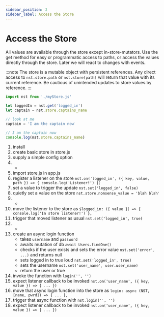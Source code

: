 ```yaml
---
sidebar_position: 2
sidebar_label: Access the Store
---
```


# Access the Store

All values are available through the store except in-store-mutators. Use the get method for easy or 
programmatic access to paths, or access the values directly through the store. Later we will react 
to changes with events.

:::note
The store is a mutable object with persistent references. Any direct access to `nst.store.path`
or `nst.store[path]` will return that value with its current reference. Be cautious of unintended updates to store values 
by reference.
:::

```jsx title="myStore.js"
import nst from './myStore.js'

let loggedIn = nst.get('logged_in')
let captain = nst.store.captains_name

// look at me
captain = 'I am the captain now'

// I am the captain now
console.log(nst.store.captains_name) 
```



1. install
1. create basic store in store.js
1. supply a simple config option
1. -
1. import store.js in app.js
1. register a listener on the store `nst.on('logged_in', ({ key, value, path }) => { console.log('Listener!') })`
1. set a value to trigger the update `nst.set('logged_in', false)`
1. quietly set a value on the store `nst.store.nonsense_value = 'blah blah'`
1. -
1. move the listener to the store as `$logged_in: ({ value }) => { console.log('In store listener!') },`
1. trigger that moved listener as usual `nst.set('logged_in', true)`
1. -
1. create an async login function 
    - takes `username` and `password`
    - awaits mutation of db `await Users.findOne()`
    - checks if the user exists and sets the error value `nst.set('error', ...)` and returns null
    - sets logged in to true loud `nst.set('logged_in', true)`
    - sets the username `nst.set('user_name', user.user_name)`
    - return the user or true
1. invoke the function with `login('', '')`
1. expect listener callback to be invoked `nst.on('user_name', ({ key, value }) => { ... })`
1. move that async login function into the store as `login: async (NST, [name, pwrd]) => { ... },`
1. trigger that async function with `nst.login('', '')`
1. expect listener callback to be invoked `nst.on('user_name', ({ key, value }) => { ... })`